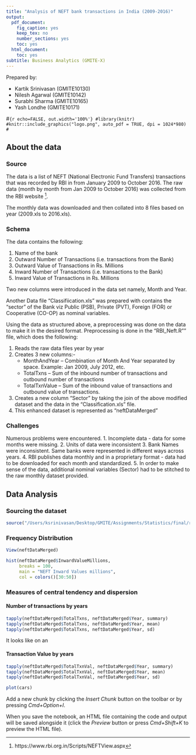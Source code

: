 ```yaml
---
title: "Analysis of NEFT bank transactions in India (2009-2016)"
output:
  pdf_document:
    fig_caption: yes
    keep_tex: no
    number_sections: yes
    toc: yes
  html_document:
    toc: yes
subtitle: Business Analytics (GMITE-X)
---
```


Prepared by:

* Kartik Srinivasan (GMITE10130)
* Nilesh Agarwal    (GMITE10142)
* Surabhi Sharma    (GMITE10165)
* Yash Londhe       (GMITE10171)

#```{r echo=FALSE, out.width='100%'}
#library(knitr)
#knitr::include_graphics("logo.png", auto_pdf = TRUE, dpi = 1024*980)
#```

\pagebreak

## About the data

### Source
The data is a list of NEFT (National Electronic Fund Transfers) transactions that was recorded by RBI in from January 2009 to October 2016. The raw data (month by month from Jan 2009 to October 2016) was collected from the RBI website ^[https://www.rbi.org.in/Scripts/NEFTView.aspx]. 

The monthly data was downloaded and then collated into 8 files based on year (2009.xls to 2016.xls). 

### Schema
The data contains the following:

1. Name of the bank 
2. Outward Number of Transactions (i.e. transactions from the Bank)
3. Outward Value of Transactions in Rs. Millions
4. Inward Number of Transactions (i.e. transactions to the Bank)
5. Inward Value of Transactions in Rs. Millions 

Two new columns were introduced in the data set namely, Month and Year.

Another Data file “Classifiication.xls” was prepared with contains the "sector" of the Bank viz Public (PSB), Private (PVT), Foreign (FOR) or Cooperative (CO-OP) as nominal variables.

Using the data as structured above, a preprocessing was done on the data to make it in the desired format.
Preprocessing is done in the "RBI_Neft.R"" file, which does the following:

1. Reads the raw data files year by year
2. Creates 3 new columns:-
    +	MonthAndYear – Combination of Month And Year separated by space. Example: Jan 2009, July 2012, etc.
    +	TotalTxns – Sum of the inbound number of transactions and outbound number of transactions
    +	TotalTxnValue – Sum of the inbound value of transactions and outbound value of transactions.
3. Creates a new column “Sector” by taking the join of the above modified dataset and the data in the “Classification.xls” file.
4. This enhanced dataset is represented as "neftDataMerged"

### Challenges
Numerous problems were encountered.
1. Incomplete data - data for some months were missing.
2. Units of data were inconsistent
3. Bank Names were inconsistent. Same banks were represented in different ways across years.
4. RBI publishes data monthly and in a proprietary format - data had to be downloaded for each month and standardized.
5. In order to make sense of the data, additional nominal variables (Sector) had to be stitched to the raw monthly dataset provided.

## Data Analysis

### Sourcing the dataset
```r
source("/Users/ksrinivasan/Desktop/GMITE/Assignments/Statistics/final/rbianalytics/src/RbiNeft.R")
```


### Frequency Distribution
```r

View(neftDataMerged)

hist(neftDataMerged$InwardValueMillions, 
     breaks = 100,
     main = "NEFT Inward Values millions",
     col = colors()[30:50])
```


### Measures of central tendency and dispersion

####  Number of transactions by years
```r
tapply(neftDataMerged$TotalTxns, neftDataMerged$Year, summary)
tapply(neftDataMerged$TotalTxns, neftDataMerged$Year, mean)
tapply(neftDataMerged$TotalTxns, neftDataMerged$Year, sd)
```

It looks like on an 

####  Transaction Value by years
```r
tapply(neftDataMerged$TotalTxnVal, neftDataMerged$Year, summary)
tapply(neftDataMerged$TotalTxnVal, neftDataMerged$Year, mean)
tapply(neftDataMerged$TotalTxnVal, neftDataMerged$Year, sd)
```




```r
plot(cars)
```

Add a new chunk by clicking the *Insert Chunk* button on the toolbar or by pressing *Cmd+Option+I*.

When you save the notebook, an HTML file containing the code and output will be saved alongside it (click the *Preview* button or press *Cmd+Shift+K* to preview the HTML file).
